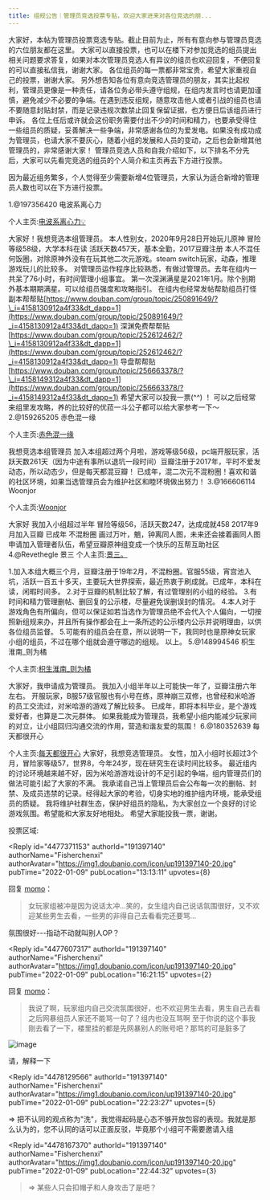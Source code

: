 ```yaml
---
title: 组规公告｜管理员竞选投票专贴，欢迎大家进来对各位竞选的朋...
---
```



<Forum groupName="原神" groupUrl="https://www.douban.com/group/genshin/" archivedAt="2025-05-16T16:51:54.081Z">
  <Post
    id="257493824"
    title="组规公告｜管理员竞选投票专贴，欢迎大家进来对各位竞选的朋..."
    url="https://www.douban.com/group/topic/257493824/?_spm_id=MTk3MzU2NDIw"
    pubTime="2022-01-24"
    highlightUserId="191397140"
  >
大家好，本帖为管理员投票竞选专贴。截止目前为止，所有有意向参与管理员竞选的六位朋友都在这里。
大家可以直接投票，也可以在楼下对参加竞选的组员提出相关问题要求答复，如果对本次管理员竞选人有异议的组员也欢迎回复，不便回复的可以直接私信我，谢谢大家。
各位组员的每一票都非常宝贵，希望大家重视自己的投票，谢谢大家。
另外想告知各位有意向竞选管理员的朋友，其实比起权利，管理员更像是一种责任，请各位务必带头遵守组规，在组内发言时也请更加谨慎，避免减少不必要的争端。在遇到违反组规，随意攻击他人或者引战的组员也请不要随意封贴封禁，而是记录违规次数禁止回复保留证据，也方便日后该组员进行申诉。
各位上任后或许就会这份职务需要付出不少的时间和精力，也要承受得住一些组员的质疑，妥善解决一些争端，非常感谢各位的为爱发电。如果没有成功成为管理员，也请大家不要灰心，随着小组的发展和人员的变动，之后也会新增其他管理员的，非常感谢大家！
管理员竞选人员和自我介绍如下，以下排名不分先后，大家可以先看完竞选的组员的个人简介和主页再去下方进行投票。

因为最近组务繁多，个人觉得至少需要新增4位管理员，大家认为适合新增的管理员人数也可以在下方进行投票。

1.@197356420 电波系离心力

个人主页:[电波系离心力💡](https://www.douban.com/people/182571425/?_i=1636719kFdWAxC)

大家好！我想竞选本组管理员。 本人性别女，2020年9月28日开始玩儿原神
冒险等级58级，大学本科在读 活跃天数457天，基本全勤，2017豆瓣注册
本人不混任何饭圈，对除原神外没有在玩其他二次元游戏。steam
switch玩家，动森，推理游戏玩儿的比较多。
对管理员运作程序比较熟悉，有做过管理员。去年在组内一共呆了76小时，有时间管理小组事宜。
第一次深渊满星是2021年1月。除个别期外基本期期满星。可以给组员强度和攻略指引。
在组内也经常发帖帮助组员打怪
副本帮帮贴[https://www.douban.com/group/topic/250891649/?\_i=4158130912a4f33&dt_dapp=1](https://www.douban.com/group/topic/250891649/?_i=4158130912a4f33&dt_dapp=1)
深渊免费帮帮贴[https://www.douban.com/group/topic/252612462/?\_i=4158130912a4f33&dt_dapp=1](https://www.douban.com/group/topic/252612462/?_i=4158130912a4f33&dt_dapp=1)
导盘帮帮贴[https://www.douban.com/group/topic/256663378/?\_i=4158149312a4f33&dt_dapp=1](https://www.douban.com/group/topic/256663378/?_i=4158149312a4f33&dt_dapp=1) 希望大家可以投我一票(\^\^) ！
可以之后经常来组里发攻略，养的比较好的优菈一斗公子都可以给大家参考一下～
2.@159265205 赤色混一缘

个人主页:[赤色混一缘](https://www.douban.com/people/159265205/?_i=1636808kFdWAxC)

我想竞选本组管理员
加入本组超过两个月啦，游戏等级56级，pc端开服玩家，活跃天数261天（因为中途有事所以退坑一段时间）豆瓣注册于2017年，平时不爱发动态，所以动态少，但是每天都混豆瓣！
已成年，混二次元不混粉圈！喜欢和谐的社区环境，如果当选管理员会为维护社区和睦环境做出努力！
3.@166606114 Woonjor

个人主页:[Woonjor](https://www.douban.com/people/166606114/?_i=1636940kFdWAxC)

大家好 我加入小组超过半年 冒险等级56，活跃天数247，达成成就458
2017年9月加入豆瓣 已成年 不混粉圈
画过万叶，魈，钟离同人图，未来还会接着画同人图
申请加入管理者队伍，希望豆瓣原神组变成一个快乐的互帮互助社区
4.@Revethegle 景三
个人主页:[景三。](https://www.douban.com/people/Revethegle/?_i=1637045kFdWAxC)

1.加入本组大概三个月，豆瓣注册于19年2月，不混粉圈。官服55级，宵宫池入坑，活跃一百五十多天，主要玩大世界探索，最近热衷于刷成就。已成年，本科在读，闲暇时间多。
2.对于豆瓣的机制比较了解，有过管理别的小组的经验。
3.有时间和精力管理删帖、删回复的公示楼，尽量避免误删误封的情况。
4.本人对于游戏角色有所偏向，但可以保证如若当选作为管理员绝不会代入个人偏向，一切按照新组规来办，并且所有操作都会在上一条所述的公示楼内公示并说明理由，以供各位组员监督。
5.可能有的组员会在意，所以说明一下，我同时也是原神女玩家小组的组员，不过在哪个组就会遵守哪边的组规。
以上。 5.@148994546 枳生淮南_则为橘

个人主页:[枳生淮南_则为橘](https://www.douban.com/people/148994546/?_i=1637127kFdWAxC)

大家好，我申请成为管理员。
我加入小组半年以上可能快一年了，豆瓣注册六年左右。
开服玩家，B服57级官服也有小号在练，原神崩三双修，也曾经和米哈游的员工交流过，对米哈游的游戏了解比较多。
已成年，即将本科毕业，是个游戏爱好者，也算是二次元群体。
如果我能成为管理员，我希望小组内能减少玩家间的对立，让小组回归沟通交流的作用，营造和谐友爱的氛围！
6.@180352639 每天都很开心

个人主页:[每天都很开心](https://www.douban.com/people/180352639/?_i=1637193kFdWAxC) 大家好，我想竞选管理员。
女性，加入小组时长超过3个月，冒险家等级57，世界8，今年24岁，现在研究生在读时间比较多。
最近组内的讨论环境越来越不好，因为米哈游游戏设计的不足引起的争端，组内管理员们的做法可能引起了大家的不满。
我承诺自己当上管理员后会公布每一次的删帖、封禁、及成员违禁的记录。经得起大家的考验，切身实地的维护组内环境，能承受组员的质疑。
我将维护社群生态，保护好组员的隐私，为大家创立一个良好的讨论游戏氛围。希望能和大家友好地相处。
希望大家能投我一票，谢谢。

投票区域:



<Reply
  id="4477371153"
  authorId="191397140"
  authorName="Fisherchenxi"
  authorAvatar="https://img1.doubanio.com/icon/up191397140-20.jpg"
  pubTime="2022-01-09"
  pubLocation="13:13:11"
  upvotes={8}
>
回复 [momo](https://www.douban.com/people/219998693/)：
> 女玩家组被冲是因为说话太冲...笑的，女生组内自己说话氛围很好，又不欢迎某些男生去看，一些男的非得自己去看看完还要骂...

氛围很好\-\--指动不动就叫别人OP？
</Reply>

<Reply
  id="4477607317"
  authorId="191397140"
  authorName="Fisherchenxi"
  authorAvatar="https://img1.doubanio.com/icon/up191397140-20.jpg"
  pubTime="2022-01-09"
  pubLocation="16:21:15"
  upvotes={2}
>
回复 [momo](https://www.douban.com/people/219998693/)：
> 我说了啊，玩家组内自己交流氛围很好，也不欢迎男生去看，男生自己去看之后网暴组员人家还不能骂一句了？组内也没互骂啊
至于你说的这个事我刚去看了一下，楼里挂的都是先网暴别人的账号吧？那骂的可是脏多了

![image](https://img1.doubanio.com/view/richtext/large/public/p288447309.jpg)

请，解释一下
</Reply>

<Reply
  id="4478129566"
  authorId="191397140"
  authorName="Fisherchenxi"
  authorAvatar="https://img1.doubanio.com/icon/up191397140-20.jpg"
  pubTime="2022-01-09"
  pubLocation="22:23:27"
  upvotes={5}
>
=\>
把不认同的观点称为"洗"，我觉得起码是心态不够开放包容的表现。我就是那么认为的，您不认同的话可以正面反驳，毕竟那个小组可不需要邀请入组
</Reply>

<Reply
  id="4478167370"
  authorId="191397140"
  authorName="Fisherchenxi"
  authorAvatar="https://img1.doubanio.com/icon/up191397140-20.jpg"
  pubTime="2022-01-09"
  pubLocation="22:44:32"
  upvotes={3}
>
> =\> 某些人只会扣帽子和人身攻击了是吧？
</Reply>
  </Post>
</Forum>
